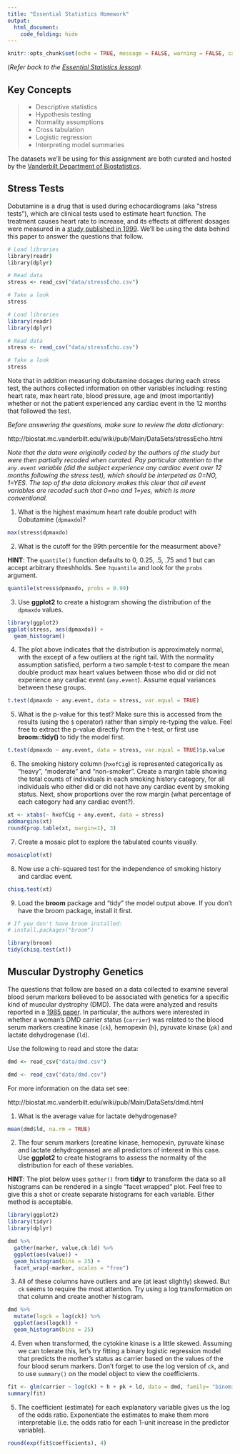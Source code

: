 ```yaml
---
title: "Essential Statistics Homework"
output:
  html_document:
    code_folding: hide
---
```


```r
knitr::opts_chunk$set(echo = TRUE, message = FALSE, warning = FALSE, cache=TRUE)
```

(_Refer back to the [Essential Statistics lesson](r-stats.html))._

## Key Concepts

> 
- Descriptive statistics
- Hypothesis testing
- Normality assumptions
- Cross tabulation
- Logistic regression
- Interpreting model summaries

The datasets we'll be using for this assignment are both curated and hosted by the [Vanderbilt Department of Biostatistics](http://biostat.mc.vanderbilt.edu/wiki/Main/DataSets).

## Stress Tests

Dobutamine is a drug that is used during echocardiograms (aka "stress tests"), which are clinical tests used to estimate heart function. The treatment causes heart rate to increase, and its effects at different dosages were measured in a [study published in 1999](https://www.ncbi.nlm.nih.gov/pubmed/10080472). We'll be using the data behind this paper to answer the questions that follow. 

```coffee
# Load libraries
library(readr)
library(dplyr)

# Read data
stress <- read_csv("data/stressEcho.csv")

# Take a look
stress
```

```r
# Load libraries
library(readr)
library(dplyr)

# Read data
stress <- read_csv("data/stressEcho.csv")

# Take a look
stress
```


Note that in addition measuring dobutamine dosages during each stress test, the authors collected information on other variables including: resting heart rate, max heart rate, blood pressure, age and (most importantly) whether or not the patient experienced any cardiac event in the 12 months that followed the test.

*Before answering the questions, make sure to review the data dictionary*: 

http://biostat.mc.vanderbilt.edu/wiki/pub/Main/DataSets/stressEcho.html

*Note that the data were originally coded by the authors of the study but were then partially recoded when curated. Pay particular attention to the `any.event` variable (did the subject experience any cardiac event over 12 months following the stress test), which should be interpeted as 0=NO, 1=YES. The top of the data dicionary makes this clear that all event variables are recoded such that 0=no and 1=yes, which is more conventional.*

1. What is the highest maximum heart rate double product with Dobutamine (`dpmaxdo`)?

```r
max(stress$dpmaxdo)
```

2. What is the cutoff for the 99th percentile for the measurment above? 

**HINT**: The `quantile()` function defaults to 0, 0.25, .5, .75 and 1 but can accept arbitrary threshholds. See `?quantile` and look for the `probs` argument.

```r
quantile(stress$dpmaxdo, probs = 0.99)
```

3. Use **ggplot2** to create a histogram showing the distribution of the `dpmaxdo` values.  

```r
library(ggplot2)
ggplot(stress, aes(dpmaxdo)) +
  geom_histogram()
```

4. The plot above indicates that the distribution is approximately normal, with the except of a few outliers at the right tail. With the normality assumption satisfied, perform a two sample t-test to compare the mean double product max heart values between those who did or did not experience any cardiac event (`any.event`). Assume equal variances between these groups.

```r
t.test(dpmaxdo ~ any.event, data = stress, var.equal = TRUE)
```

5. What is the p-value for this test? Make sure this is accessed from the results (using the `$` operator) rather than simply re-typing the value. Feel free to extract the p-value directly from the t-test, or first use **broom::tidy()** to tidy the model first.

```r
t.test(dpmaxdo ~ any.event, data = stress, var.equal = TRUE)$p.value
```

6. The smoking history column (`hxofCig`) is represented categorically as "heavy", "moderate" and "non-smoker". Create a margin table showing the total counts of individuals in each smoking history category, for all individuals who either did or did not have any cardiac event by smoking status. Next, show proportions over the row margin (what percentage of each category had any cardiac event?).

```r
xt <- xtabs(~ hxofCig + any.event, data = stress)
addmargins(xt)
round(prop.table(xt, margin=1), 3)
```

7. Create a mosaic plot to explore the tabulated counts visually.

```r
mosaicplot(xt)
```

8. Now use a chi-squared test for the independence of smoking history and cardiac event.

```r
chisq.test(xt)
```

9. Load the **broom** package and "tidy" the model output above. If you don't have the broom package, install it first.

```r
# If you don't have broom installed:
# install.packages("broom")

library(broom)
tidy(chisq.test(xt))
```


## Muscular Dystrophy Genetics

The questions that follow are based on a data collected to examine several blood serum markers believed to be associated with genetics for a specific kind of muscular dystrophy (DMD). The data were analyzed and results reported in a [1985 paper](https://www.ncbi.nlm.nih.gov/pubmed/7137219). In particular, the authors were interested in whether a woman's DMD carrier status (`carrier`) was related to the blood serum markers creatine kinase (`ck`), hemopexin (`h`), pyruvate kinase (`pk`) and lactate dehydrogenase (`ld`). 

Use the following to read and store the data:


```coffee
dmd <- read_csv("data/dmd.csv")
```


```r
dmd <- read_csv("data/dmd.csv")
```

For more information on the data set see: 

http://biostat.mc.vanderbilt.edu/wiki/pub/Main/DataSets/dmd.html

1. What is the average value for lactate dehydrogenase?

```r
mean(dmd$ld, na.rm = TRUE)
```

2. The four serum markers (creatine kinase, hemopexin, pyruvate kinase and lactate dehydrogenase) are all predictors of interest in this case. Use **ggplot2** to create histograms to assess the normality of the distribution for each of these variables.

**HINT**: The plot below uses `gather()` from **tidyr** to transform the data so all histograms can be rendered in a single "facet wrapped" plot. Feel free to give this a shot or create separate histograms for each variable. Either method is acceptable.

```r
library(ggplot2)
library(tidyr)
library(dplyr)

dmd %>%
  gather(marker, value,ck:ld) %>%
  ggplot(aes(value)) +
  geom_histogram(bins = 25) +
  facet_wrap(~marker, scales = "free")
```

3. All of these columns have outliers and are (at least slightly) skewed. But `ck` seems to require the most attention. Try using a log transformation on that column and create another histogram.

```r
dmd %>%
  mutate(logck = log(ck)) %>%
  ggplot(aes(logck)) +
  geom_histogram(bins = 25)
```

4. Even when transformed, the cytokine kinase is a little skewed. Assuming we can tolerate this, let's try fitting a binary logistic regression model that predicts the mother's status as carrier based on the values of the four blood serum markers. Don't forget to use the log version of `ck`, and to use `summary()` on the model object to view the coefficients.

```r
fit <- glm(carrier ~ log(ck) + h + pk + ld, data = dmd, family= "binomial")
summary(fit)
```

5. The coefficient (estimate) for each explanatory variable gives us the log of the odds ratio. Exponentiate the estimates to make them more interpretable (i.e. the odds ratio for each 1-unit increase in the predictor variable).

```r
round(exp(fit$coefficients), 4)
```


